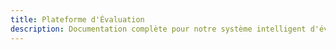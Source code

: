 ```yaml
---
title: Plateforme d'Évaluation
description: Documentation complète pour notre système intelligent d'évaluation de code et de travaux académiques
---
```


<Title/>

# Introduction

Bienvenue sur la documentation de <span className="bg-gradient-to-r from-emerald-300 to-emerald-400 bg-clip-text text-transparent font-bold">[CodeGrade](https://code-grade.vercel.app)</span>, votre plateforme intelligente d'évaluation de code et de travaux académiques. Notre système utilise des technologies d'IA avancées pour automatiser l'évaluation, fournir des retours détaillés et améliorer l'expérience d'apprentissage.

## Pourquoi utiliser CodeGrade ?

Notre plateforme révolutionne l'évaluation de code et de travaux académiques en offrant :

✅ **Gain de temps considérable** - Réduisez jusqu'à 90% le temps de correction
✅ **Évaluation cohérente** - Garantissez une notation uniforme pour tous les étudiants
✅ **Feedback intelligent** - Offrez des retours personnalisés et instructifs
✅ **Flexibilité maximale** - Évaluez trois types de travaux : QCM, code, et document
✅ **Intégration facile** - Déployez rapidement dans votre environnement éducatif existant
✅ **Personnalisation avancée** - Adaptez les critères d'évaluation à vos besoins spécifiques


## Démarrage


<Cards>
    <Card className={"bg-purple-500/10"} title="Inscription" href="/docs/Demarrage/inscription">

    </Card>
    <Card className={"bg-amber-500/10"} title="Onboarding" href="/docs/Demarrage/onboarding">
        onboarding
    </Card>

</Cards>
## Types d'évaluation pris en charge et fonctionnalités

<Cards>
    <Card className={"bg-blue-950/10"} title="Évaluation de Code" href="/docs/Fonctionnalites/evaluation-code">
        Analyse automatique du code avec détection des erreurs et suggestions d'amélioration
    </Card>
    <Card  className={"bg-emerald-500/10"} title="Questionnaires à Choix Multiples" href="/docs/Fonctionnalites/evaluation-qcm">
        Création et notation automatique de QCM avec rapports détaillés
    </Card>
    <Card className={"bg-red-500/10"} title="Analyse de Documents" href="/docs/Fonctionnalites/evaluation-document">
        Évaluation intelligente de documents textuels, rapports et projets
    </Card>
    <Card className={"bg-blue-500/10"} title="Tableau de bord" href="/docs/Fonctionnalites/dashboard">
       Analyse des performances des utilisateurs
    </Card>
</Cards>

## Technologies d'IA intégrées

Notre plateforme s'appuie sur des modèles d'IA performants pour offrir une évaluation précise et contextualisée :

<Cards>
    <Card title="OpenRouter" href="/docs/TechnologiesIa/openrouter">
        Intégration initiale avec l'API OpenRouter pour l'accès à des modèles d'IA diversifiés
    </Card>
    <Card title="Ollama" href="/docs/TechnologiesIa/ollama">
        Déploiement local de modèles d'IA avec Ollama pour une performance et confidentialité optimales
    </Card>
</Cards>

## Architecture et déploiement

<Cards>
    <Card title="Architecture UML" href="/docs/Architecture/diagramme-uml">
        Diagrammes UML détaillant la structure du système
    </Card>
    <Card title="Stack technologique" href="/docs/Architecture/stack-technologie">
        Next.js, Vercel, Prisma, PostgresSql et  Neon Tech
    </Card>
    <Card title="Structure de base de données" href="/docs/Architecture/structure-bdd">
        Guide de déploiement en 3 étapes simples
    </Card>

</Cards>

## Support multi-languages
 <Card title="Support multi-langages" href="/docs/support">
    Compatibilité avec plus de 20 langages de programmation
</Card>
## Commencer rapidement

Consultez notre [guide de démarrage rapide](/demarrage-rapide) pour configurer votre première évaluation de qcm en quelques minutes.

---

Développé avec passion par l'équipe CodeGrade - ESP

